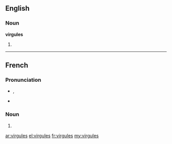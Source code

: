 ==English==

===Noun===
'''virgules'''

# {{plural of|virgule}}

----

==French==

===Pronunciation===
* {{IPA|/viʁ.ɡyl/|lang=fr}}, {{X-SAMPA|/viR.gyl/}}
* {{homophones|virgule|virgulent}}

===Noun===
{{head|fr|plural}} {{f|p}}

# {{plural of|virgule|lang=fr}}

[[ar:virgules]]
[[el:virgules]]
[[fr:virgules]]
[[my:virgules]]